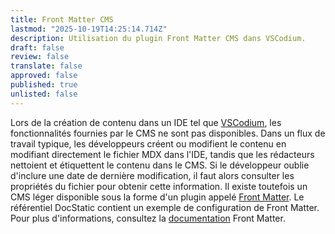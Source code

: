 ```yaml
---
title: Front Matter CMS
lastmod: "2025-10-19T14:25:14.714Z"
description: Utilisation du plugin Front Matter CMS dans VSCodium.
draft: false
review: false
translate: false
approved: false
published: true
unlisted: false
---
```


Lors de la création de contenu dans un IDE tel que [VSCodium](https://vscodium.com/), les fonctionnalités fournies par le CMS ne sont pas disponibles. Dans un flux de travail typique, les développeurs créent ou modifient le contenu en modifiant directement le fichier MDX dans l'IDE, tandis que les rédacteurs nettoient et étiquettent le contenu dans le CMS. Si le développeur oublie d'inclure une date de dernière modification, il faut alors consulter les propriétés du fichier pour obtenir cette information. Il existe toutefois un CMS léger disponible sous la forme d'un plugin appelé [Front Matter](https://frontmatter.codes/). Le référentiel DocStatic contient un exemple de configuration de Front Matter. Pour plus d'informations, consultez la [documentation](https://frontmatter.codes/docs) Front Matter.

